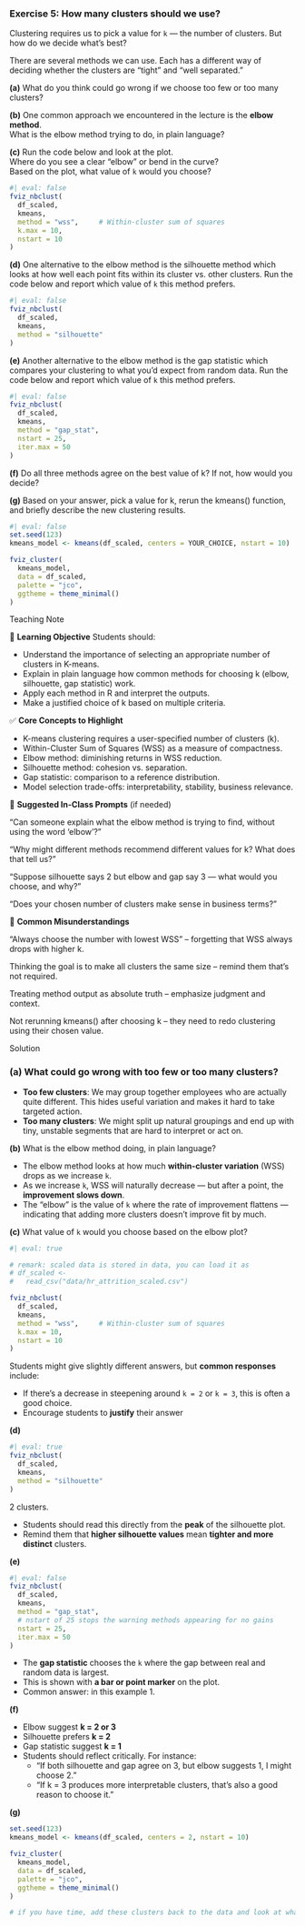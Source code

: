 <!-- question-type: inclass -->
### Exercise 5: How many clusters should we use?

Clustering requires us to pick a value for `k` — the number of clusters. But how do we decide what’s best?

There are several methods we can use. Each has a different way of deciding whether the clusters are "tight" and "well separated."

**(a)** What do you think could go wrong if we choose too few or too many clusters?

**(b)** One common approach we encountered in the lecture is the **elbow method**.  
What is the elbow method trying to do, in plain language?

**(c)** Run the code below and look at the plot.  
Where do you see a clear "elbow" or bend in the curve?  
Based on the plot, what value of `k` would you choose?

```r
#| eval: false
fviz_nbclust(
  df_scaled, 
  kmeans,
  method = "wss",     # Within-cluster sum of squares
  k.max = 10,
  nstart = 10
)
```

**(d)** One alternative to the elbow method is the silhouette method which looks at how well each point fits within its cluster vs. other clusters.
Run the code below and report which value of `k` this method prefers.

```r
#| eval: false
fviz_nbclust(
  df_scaled, 
  kmeans,
  method = "silhouette"
)
```

**(e)** Another alternative to the elbow method is the gap statistic which compares your clustering to what you’d expect from random data.
Run the code below and report which value of `k` this method prefers.

```r
#| eval: false
fviz_nbclust(
  df_scaled,
  kmeans,
  method = "gap_stat",
  nstart = 25,
  iter.max = 50
)
```

**(f)** Do all three methods agree on the best value of k? If not, how would you decide?

**(g)** Based on your answer, pick a value for k, rerun the kmeans() function, and briefly describe the new clustering results.

```r
#| eval: false
set.seed(123)
kmeans_model <- kmeans(df_scaled, centers = YOUR_CHOICE, nstart = 10)

fviz_cluster(
  kmeans_model,
  data = df_scaled,
  palette = "jco",
  ggtheme = theme_minimal()
)
```


<!-- BEGIN PROFILE:r-teaching-guide -->
::: {.content-visible when-profile="r-teaching-guide"}

::: {.teaching-block}

::: {.teaching-block-header}
Teaching Note
:::

::: {.teaching-block-body}

🎯 **Learning Objective** 
Students should:

- Understand the importance of selecting an appropriate number of clusters in K-means.
- Explain in plain language how common methods for choosing k (elbow, silhouette, gap statistic) work.
- Apply each method in R and interpret the outputs.
- Make a justified choice of k based on multiple criteria.

✅   **Core Concepts to Highlight**

- K-means clustering requires a user-specified number of clusters (k).
- Within-Cluster Sum of Squares (WSS) as a measure of compactness.
- Elbow method: diminishing returns in WSS reduction.
- Silhouette method: cohesion vs. separation.
- Gap statistic: comparison to a reference distribution.
- Model selection trade-offs: interpretability, stability, business relevance.


💬 **Suggested In-Class Prompts** (if needed)

“Can someone explain what the elbow method is trying to find, without using the word ‘elbow’?”

“Why might different methods recommend different values for k? What does that tell us?”

“Suppose silhouette says 2 but elbow and gap say 3 — what would you choose, and why?”

“Does your chosen number of clusters make sense in business terms?”

📌 **Common Misunderstandings**

"Always choose the number with lowest WSS" – forgetting that WSS always drops with higher k.

Thinking the goal is to make all clusters the same size – remind them that’s not required.

Treating method output as absolute truth – emphasize judgment and context.

Not rerunning kmeans() after choosing k – they need to redo clustering using their chosen value.

:::

:::

:::
<!-- END PROFILE:r-teaching-guide -->

<!-- BEGIN PROFILE:r-solutions -->
::: {.content-visible when-profile="r-solutions" when-profile="r-teaching-guide"}

::: {.solution-block}

::: {.solution-block-header}
Solution
:::

::: {.solution-block-body}

### (a) What could go wrong with too few or too many clusters?

- **Too few clusters**: We may group together employees who are actually quite different. This hides useful variation and makes it hard to take targeted action.
- **Too many clusters**: We might split up natural groupings and end up with tiny, unstable segments that are hard to interpret or act on.


**(b)** What is the elbow method doing, in plain language?

- The elbow method looks at how much **within-cluster variation** (WSS) drops as we increase `k`.
- As we increase `k`, WSS will naturally decrease — but after a point, the **improvement slows down**.
- The "elbow" is the value of `k` where the rate of improvement flattens — indicating that adding more clusters doesn’t improve fit by much.


**(c)** What value of `k` would you choose based on the elbow plot?

```r
#| eval: true

# remark: scaled data is stored in data, you can load it as
# df_scaled <- 
#   read_csv("data/hr_attrition_scaled.csv")

fviz_nbclust(
  df_scaled, 
  kmeans,
  method = "wss",     # Within-cluster sum of squares
  k.max = 10,
  nstart = 10
)
```

Students might give slightly different answers, but **common responses** include:

- If there’s a decrease in steepening around `k = 2` or `k = 3`, this is often a good choice.
- Encourage students to **justify** their answer

**(d)**

```r
#| eval: true
fviz_nbclust(
  df_scaled, 
  kmeans,
  method = "silhouette"
)
```

2 clusters.

- Students should read this directly from the **peak** of the silhouette plot.
- Remind them that **higher silhouette values** mean **tighter and more distinct** clusters.

**(e)**

```r
#| eval: false
fviz_nbclust(
  df_scaled,
  kmeans,
  method = "gap_stat",
  # nstart of 25 stops the warning methods appearing for no gains
  nstart = 25,
  iter.max = 50
)
```

- The **gap statistic** chooses the `k` where the gap between real and random data is largest.
- This is  shown with **a bar or point marker** on the plot.
- Common answer: in this example 1.

**(f)**

- Elbow suggest **k = 2 or 3**
- Silhouette prefers **k =  2**
- Gap statistic suggest **k = 1**
- Students should reflect critically. For instance:
  - "If both silhouette and gap agree on 3, but elbow suggests 1, I might choose 2."
  - "If k = 3 produces more interpretable clusters, that's also a good reason to choose it."

**(g)**

```r
set.seed(123)
kmeans_model <- kmeans(df_scaled, centers = 2, nstart = 10)

fviz_cluster(
  kmeans_model,
  data = df_scaled,
  palette = "jco",
  ggtheme = theme_minimal()
)

# if you have time, add these clusters back to the data and look at what they identify (tho one can infer this from Q4)
```

:::

:::

:::
<!-- END PROFILE:r-solutions -->